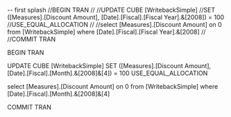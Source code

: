 -- first splash
//BEGIN TRAN
//
//UPDATE CUBE [WritebackSimple] 
//SET ([Measures].[Discount Amount], [Date].[Fiscal].[Fiscal Year].&[2008]) = 100
//USE_EQUAL_ALLOCATION
//
//select [Measures].[Discount Amount] on 0 from [WritebackSimple] where [Date].[Fiscal].[Fiscal Year].&[2008]
//
//COMMIT TRAN


BEGIN TRAN

UPDATE CUBE [WritebackSimple] SET ([Measures].[Discount Amount], [Date].[Fiscal].[Month].&[2008]&[4]) = 100 USE_EQUAL_ALLOCATION

select [Measures].[Discount Amount] on 0 from [WritebackSimple] where [Date].[Fiscal].[Month].&[2008]&[4]


COMMIT TRAN




